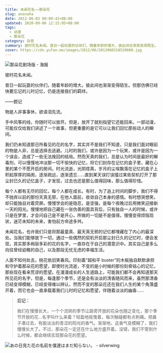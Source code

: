 ```yaml
---
title: 未闻花名——那朵花
slug: anonaha
date: 2012-06-03 00:09:42+08:00
updated: 2020-09-06 12:15:05+08:00
tags:
  - 动漫
  - 那朵花
category: 杂思
summary: 彼时花名未闻。昔日一起玩耍的伙伴们，随着年龄的增大，彼此间也渐渐变得陌生。但那仿佛已经快要忘记的儿时记忆，仍是连接我们的羁绊。
cover: https://cdn.yufan.me/images/2012/06/2012060318520600.jpg
---
```


![那朵花剧场版 - 海报](https://cdn.yufan.me/images/2012/06/2012060319082400.jpg)

<MusicPlayer id={22817150} />

彼时花名未闻。

昔日一起玩耍的伙伴们，随着年龄的增大，彼此间也渐渐变得陌生。但那仿佛已经快要忘记的儿时记忆，仍是连接我们的羁绊。

——题记

物是人非事事休，欲语泪先流。

手中风筝的线，你随时可以放开。但是，放开了就别指望它还能回来。一部动漫，可能仅仅给我们讲述了一个故事，但更重要的是它可以让我们回忆那些动人的瞬间。

我们仍未知道那日所看见的花的名字，其实并不是我们不知道，只是我们面对眼前的物是人非，总是选择去逃避。儿时的我们，或许是因为一个玩笑，或许是因为一个误会，造成了一些无法挽回的结局。然而天真的我们，总是认为时间是最好的解毒剂，可以慢慢地冲淡那一切不愉快的记忆，将它们封存在记忆的盒子里，藏在心里的某个不愿开启的房间。时光流逝，光阴荏苒，岁月的尘埃飘落在记忆的盒子上积起厚厚的隔阂，逐渐疏远，逐渐遗忘……直到某天误打误撞过某些契机打开了那尘封已久的记忆盒子，才发现，过去也还是那么值得回味，那么值得珍惜。

每个人都有无尽的回忆，每个人都在成长。有时，为了追上时间的脚步，我们不得不抛弃以前的那份天真无邪，在他人面前，收敛自己本身的感情。有时想哭想笑，却只能独自对着荧屏。慢慢学会的是隐忍，是坚强，是每个夜晚过后用微笑迎接新一天的阳光。慢慢地把自己藏在一张伪善的面具背后，只有独自一人的时候，或许只是在梦里，才会问自己是不是开心，所做的一切是不是值得。慢慢变得烦恼现状，迷茫未知的未来，害怕前方命途多舛。

未闻花名，也许我们只是将那最童真、最天真无邪的记忆都埋藏在了内心的最深处。当我们能够放下一切，通过一些偶然的契机开启那尘封已久的记忆时，便会发现，其实那多绚丽多彩的花的名字，一直存在于自己的潜意识中。其实自己是多么向往曾经幼稚的自己，以及那段无忧无虑的幸福生活。

人面不知何处去，桃花依旧笑春风。印刻着“超和平 buster”的木板独自默默承担和守护着那朵花的愿望，即使时光流逝，不变的是小时候的那份刻骨铭心的记忆，那些现在看来荒谬的愿望。在漫漫成长的人生道路上，可能我们都不会再知道那天所见花的名字，但是，每逢那个季节，还是会有淡淡的清香随风而来，虽然那清香已经变得模糊，已经变得难以辨认，然而不变的那朵花还在我们人生的某个角落盛开着，而它也会一直承载着我们儿时的记忆和愿望，伴随着淡淡的幽香……

> **后记：**
>
> 我们在慢慢长大，一个个流转的季节让路旁开放的花朵也随之变化，那个季节开放的花…名字叫什么来着？轻盈地摇曳着，每次触碰都有点刺痛。把鼻子凑过去，有股淡淡的青涩的阳光的香气。渐渐地，这香气变模糊了，我们慢慢长大了。不过，那朵花一定还在什么地方盛开着。没错，我们不管到什么时候，都会继续实现那朵花的愿望。

![あの日見た花の名前を僕達はまだ知らない。 - silverwing](https://cdn.yufan.me/images/2012/06/2012060318543000.jpg)
